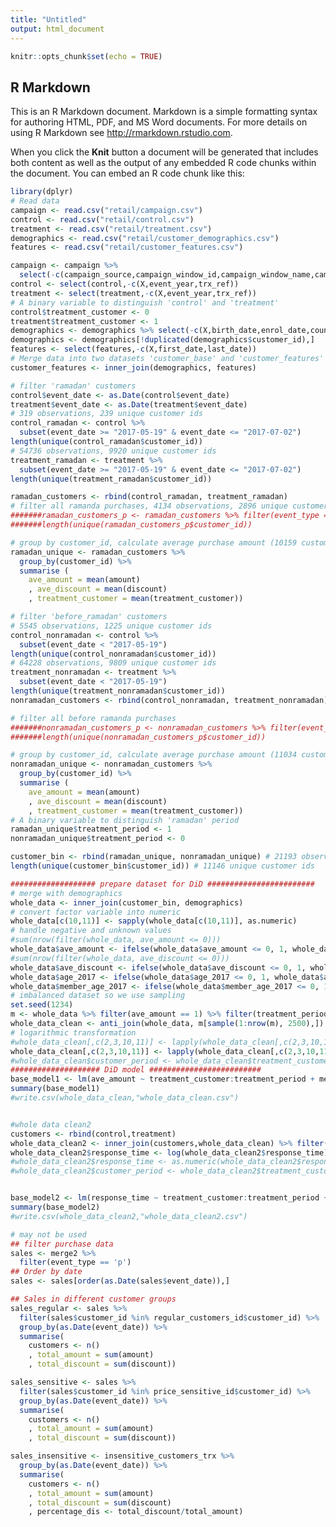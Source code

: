 ```yaml
---
title: "Untitled"
output: html_document
---
```


```r
knitr::opts_chunk$set(echo = TRUE)
```

## R Markdown

This is an R Markdown document. Markdown is a simple formatting syntax for authoring HTML, PDF, and MS Word documents. For more details on using R Markdown see <http://rmarkdown.rstudio.com>.

When you click the **Knit** button a document will be generated that includes both content as well as the output of any embedded R code chunks within the document. You can embed an R code chunk like this:

```r
library(dplyr)
# Read data
campaign <- read.csv("retail/campaign.csv")
control <- read.csv("retail/control.csv")
treatment <- read.csv("retail/treatment.csv")
demographics <- read.csv("retail/customer_demographics.csv")
features <- read.csv("retail/customer_features.csv")

campaign <- campaign %>%
  select(-c(campaign_source,campaign_window_id,campaign_window_name,campaign_name,campaign_message_type,campaign_start_date,campaign_end_date,segment_code,segment_desc,is_control))
control <- select(control,-c(X,event_year,trx_ref))
treatment <- select(treatment,-c(X,event_year,trx_ref))
# A binary variable to distinguish 'control' and 'treatment'
control$treatment_customer <- 0
treatment$treatment_customer <- 1
demographics <- demographics %>% select(-c(X,birth_date,enrol_date,country,city))
demographics <- demographics[!duplicated(demographics$customer_id),]
features <- select(features,-c(X,first_date,last_date))
# Merge data into two datasets 'customer_base' and 'customer_features'
customer_features <- inner_join(demographics, features)

# filter 'ramadan' customers
control$event_date <- as.Date(control$event_date)
treatment$event_date <- as.Date(treatment$event_date)
# 319 observations, 239 unique customer ids
control_ramadan <- control %>%
  subset(event_date >= "2017-05-19" & event_date <= "2017-07-02")
length(unique(control_ramadan$customer_id))
# 54736 observations, 9920 unique customer ids
treatment_ramadan <- treatment %>%
  subset(event_date >= "2017-05-19" & event_date <= "2017-07-02")
length(unique(treatment_ramadan$customer_id))

ramadan_customers <- rbind(control_ramadan, treatment_ramadan)
# filter all ramanda purchases, 4134 observations, 2896 unique customer ids
#######ramadan_customers_p <- ramadan_customers %>% filter(event_type == 'p')
#######length(unique(ramadan_customers_p$customer_id))

# group by customer_id, calculate average purchase amount (10159 customer ids)
ramadan_unique <- ramadan_customers %>%
  group_by(customer_id) %>%
  summarise (
    ave_amount = mean(amount)
    , ave_discount = mean(discount)
    , treatment_customer = mean(treatment_customer))

# filter 'before_ramadan' customers
# 5545 observations, 1225 unique customer ids
control_nonramadan <- control %>%
  subset(event_date < "2017-05-19") 
length(unique(control_nonramadan$customer_id))
# 64228 observations, 9809 unique customer ids
treatment_nonramadan <- treatment %>%
  subset(event_date < "2017-05-19")
length(unique(treatment_nonramadan$customer_id))
nonramadan_customers <- rbind(control_nonramadan, treatment_nonramadan)

# filter all before ramanda purchases
#######nonramadan_customers_p <- nonramadan_customers %>% filter(event_type == 'p')
#######length(unique(nonramadan_customers_p$customer_id))

# group by customer_id, calculate average purchase amount (11034 customer ids)
nonramadan_unique <- nonramadan_customers %>%
  group_by(customer_id) %>%
  summarise (
    ave_amount = mean(amount)
    , ave_discount = mean(discount)
    , treatment_customer = mean(treatment_customer))
# A binary variable to distinguish 'ramadan' period
ramadan_unique$treatment_period <- 1
nonramadan_unique$treatment_period <- 0

customer_bin <- rbind(ramadan_unique, nonramadan_unique) # 21193 observations
length(unique(customer_bin$customer_id)) # 11146 unique customer ids
```

```r
################### prepare dataset for DiD ########################
# merge with demographics
whole_data <- inner_join(customer_bin, demographics)
# convert factor variable into numeric
whole_data[c(10,11)] <- sapply(whole_data[c(10,11)], as.numeric)
# handle negative and unknown values
#sum(nrow(filter(whole_data, ave_amount <= 0)))
whole_data$ave_amount <- ifelse(whole_data$ave_amount <= 0, 1, whole_data$ave_amount)
#sum(nrow(filter(whole_data, ave_discount <= 0)))
whole_data$ave_discount <- ifelse(whole_data$ave_discount <= 0, 1, whole_data$ave_discount)
whole_data$age_2017 <- ifelse(whole_data$age_2017 <= 0, 1, whole_data$age_2017)
whole_data$member_age_2017 <- ifelse(whole_data$member_age_2017 <= 0, 1, whole_data$member_age_2017)
# imbalanced dataset so we use sampling
set.seed(1234)
m <- whole_data %>% filter(ave_amount == 1) %>% filter(treatment_period*treatment_customer == 1)
whole_data_clean <- anti_join(whole_data, m[sample(1:nrow(m), 2500),])
# logarithmic transformation
#whole_data_clean[,c(2,3,10,11)] <- lapply(whole_data_clean[,c(2,3,10,11)], as.numeric)
whole_data_clean[,c(2,3,10,11)] <- lapply(whole_data_clean[,c(2,3,10,11)], log)
#whole_data_clean$customer_period <- whole_data_clean$treatment_customer*whole_data_clean$treatment_period
#################### DiD model #########################
base_model1 <- lm(ave_amount ~ treatment_customer:treatment_period + member_age_2017 + age_2017 + ave_discount, data = whole_data_clean)
summary(base_model1)
#write.csv(whole_data_clean,"whole_data_clean.csv")


#whole data clean2
customers <- rbind(control,treatment) 
whole_data_clean2 <- inner_join(customers,whole_data_clean) %>% filter(event_tag=="m_p") %>% filter(response_time>0)
whole_data_clean2$response_time <- log(whole_data_clean2$response_time)
#whole_data_clean2$response_time <- as.numeric(whole_data_clean2$response_time)
#whole_data_clean2$customer_period <- whole_data_clean2$treatment_customer*whole_data_clean2$treatment_period


base_model2 <- lm(response_time ~ treatment_customer:treatment_period + member_age_2017 + age_2017 + ave_discount, data = whole_data_clean2)
summary(base_model2)
#write.csv(whole_data_clean2,"whole_data_clean2.csv")

```

```r
# may not be used
## filter purchase data
sales <- merge2 %>%
  filter(event_type == 'p')
## Order by date
sales <- sales[order(as.Date(sales$event_date)),]

## Sales in different customer groups
sales_regular <- sales %>%
  filter(sales$customer_id %in% regular_customers_id$customer_id) %>%
  group_by(as.Date(event_date)) %>%
  summarise(
    customers <- n()
    , total_amount = sum(amount)
    , total_discount = sum(discount))

sales_sensitive <- sales %>%
  filter(sales$customer_id %in% price_sensitive_id$customer_id) %>%
  group_by(as.Date(event_date)) %>%
  summarise(
    customers <- n()
    , total_amount = sum(amount)
    , total_discount = sum(discount))

sales_insensitive <- insensitive_customers_trx %>%
  group_by(as.Date(event_date)) %>%
  summarise(
    customers <- n()
    , total_amount = sum(amount)
    , total_discount = sum(discount)
    , percentage_dis <- total_discount/total_amount)
```


